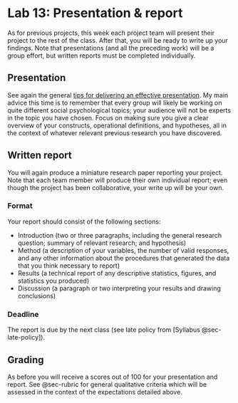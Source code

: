 # Lab 13: Presentation & report

As for previous projects, this week each project team will present their project to the rest of the class. After that, you will be ready to write up your findings. Note that presentations (and all the preceding work) will be a group effort, but written reports must be completed individually.


## Presentation 

See again the general [tips for delivering an effective presentation](lab-5.qmd). My main advice this time is to remember that every group will likely be working on quite different social psychological topics; your audience will not be experts in the topic you have chosen. Focus on making sure you give a clear overview of your constructs, operational definitions, and hypotheses, all in the context of whatever relevant previous research you have discovered.


## Written report {#sec-report}

You will again produce a miniature research paper reporting your project. Note that each team member will produce their own individual report; even though the project has been collaborative, your write up will be your own.

### Format

Your report should consist of the following sections:

- Introduction (two or three paragraphs, including the general research question; summary of relevant research; and hypothesis)
- Method (a description of your variables, the number of valid responses, and any other information about the procedures that generated the data that you think necessary to report)
- Results (a technical report of any descriptive statistics, figures, and statistics you produced)
- Discussion (a paragraph or two interpreting your results and drawing conclusions)

### Deadline

The report is due by the next class (see late policy from [Syllabus @sec-late-policy]).

## Grading

As before you will receive a scores out of 100 for your presentation and report. See @sec-rubric for general qualitative criteria which will be assessed in the context of the expectations detailed above.
